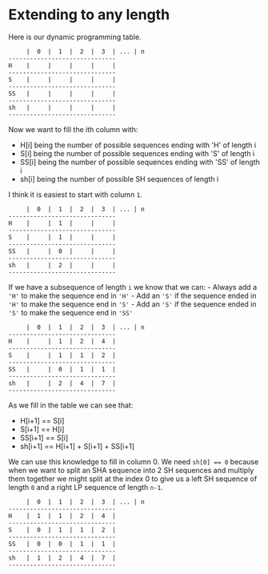 <!--Title={BasebaSS Records}-->

<!--concepts={Creating a dynamic programming table}-->

# Extending to any length

Here is our dynamic programming table.

```
     |  0  |  1  |  2  |  3  | ... | n
------------------------------
H    |     |     |     |     |
------------------------------
S    |     |     |     |     |
------------------------------
SS   |     |     |     |     |
------------------------------
sh   |     |     |     |     |
------------------------------
```

Now we want to fill the ith column with:
- H[i] being the number of possible sequences ending with 'H' of length i
- S[i] being the number of possible sequences ending with 'S' of length i
- SS[i] being the number of possible sequences ending with 'SS' of length i
- sh[i] being the number of possible SH sequences of length i

 

I think it is easiest to start with column `1`.

 

```
     |  0  |  1  |  2  |  3  | ... | n
------------------------------
H    |     |  1  |     |     |
------------------------------
S    |     |  1  |     |     |
------------------------------
SS   |     |  0  |     |     |
------------------------------
sh   |     |  2  |     |     |
------------------------------
```

If we have a subsequence of length `i` we know that we can:
 \- Always add a `'H'` to make the sequence end in `'H'`
 \- Add an `'S'` if the sequence ended in `'H'` to make the sequence end in `'S'`
 \- Add an `'S'` if the sequence ended in `'S'` to make the sequence end in `'SS'`

 

```
     |  0  |  1  |  2  |  3  | ... | n
------------------------------
H    |     |  1  |  2  |  4  |
------------------------------
S    |     |  1  |  1  |  2  |
------------------------------
SS   |     |  0  |  1  |  1  |
------------------------------
sh   |     |  2  |  4  |  7  |
------------------------------
```



As we fill in the table we can see that:
- H[i+1] == S[i]
- S[i+1] == H[i]
- SS[i+1] == S[i]
- sh[i+1] == H[i+1] + S[i+1] + SS[i+1]

 

We can use this knowledge to fill in column 0. We need `sh[0] == 0`  because when we want to split an SHA sequence into 2 SH sequences and  multiply them together we might split at the index 0 to give us a left SH sequence of length `0` and a right LP sequence of length `n-1`.

 

```
     |  0  |  1  |  2  |  3  | ... | n
------------------------------
H    |  1  |  1  |  2  |  4  |
------------------------------
S    |  0  |  1  |  1  |  2  |
------------------------------
SS   |  0  |  0  |  1  |  1  |
------------------------------
sh   |  1  |  2  |  4  |  7  |
------------------------------
```